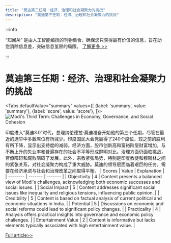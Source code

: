```yaml
---
title: "莫迪第三任期：经济、治理和社会凝聚力的挑战"
description: "莫迪第三任期：经济、治理和社会凝聚力的挑战"
---
```



:::info

“知闻AI“ 是由人工智能编撰的刊物集合，确保您只获得最有价值的信息，旨在助您消除信息差，突破信息茧房的局限。  [了解更多 >>](/zh-Hans/docs/guides)

:::

# 莫迪第三任期：经济、治理和社会凝聚力的挑战


<Tabs
	defaultValue="summary"
	values={[
	{label: 'summary', value: 'summary'},
	{label: 'score', value: 'score'},
]}>
<TabItem value="summary">
<img
  src="https://image.informedainews.com/2024/06/Pol-9Zt-1717900293-0.jpg"
  alt="Modi's Third Term: Challenges in Economy, Governance, and Social Cohesion"
/>



印度进入“莫迪3.0”时代，总理纳伦德拉·莫迪准备开始他的第三个任期，尽管在最近的选举中多数席位有所减少。印度国民大会党赢得了240个席位，较之前的胜利有所下降，显示出支持度的减弱。经济方面，股市创新高和富裕阶层财富增加，与不断上升的失业率和普遍存在的社会不平等形成鲜明对比。治理方面仍面临挑战，官僚障碍和腐败阻碍了发展。此外，宗教紧张局势，特别是印度教徒和穆斯林之间的紧张关系，对社会凝聚力构成了重大威胁。莫迪的领导层面临着艰巨的任务，需要在经济承诺与社会和治理改革之间取得平衡。
</TabItem>
<TabItem value="score">
	| Scores     | Value   | Explanation |
	| -------- | ------- | ------- |
	| Objectivity  | 4    | Content presents a balanced view of Modi's challenges, acknowledging both economic successes and social issues.    |
	| Social Impact | 5     | Content addresses significant social issues like inequality and religious tensions, influencing public opinion.    |
	| Credibility    | 5    | Content is based on factual analysis of current political and economic situations in India.    |
	| Potential    | 5    | Discussions on economic and social reforms could lead to significant policy changes.    |
	| Practicality    | 4    | Analysis offers practical insights into governance and economic policy challenges.    |
	| Entertainment Value    | 2    | Content is informative but lacks elements typically associated with high entertainment value.    |
</TabItem>
</Tabs>

[Full article>>](https://china.cankaoxiaoxi.com/#/detailsPage/ruick/09cb1d3988844910bcea6ac9867b133e/1/2024-06-08)

